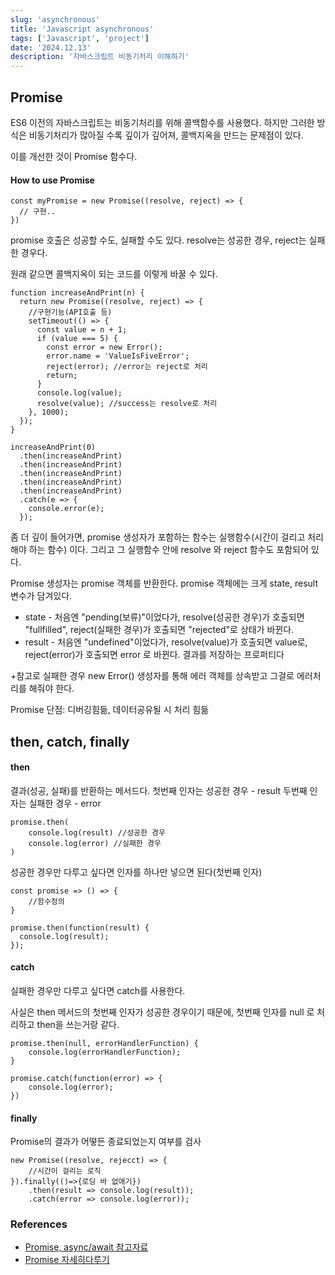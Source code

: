 ```yaml
---
slug: 'asynchronous'
title: 'Javascript asynchronous'
tags: ['Javascript', 'project']
date: '2024.12.13'
description: '자바스크립트 비동기처리 이해하기'
---
```


## Promise

ES6 이전의 자바스크립트는 비동기처리를 위해 콜백함수를 사용했다. 하지만 그러한 방식은 비동기처리가 많아질 수록 깊이가 깊어져, 콜백지옥을 만드는 문제점이 있다.

이를 개선한 것이 Promise 함수다.

#### How to use Promise

```JS
const myPromise = new Promise((resolve, reject) => {
  // 구현..
})
```

promise 호출은 성공할 수도, 실패할 수도 있다. resolve는 성공한 경우, reject는 실패한 경우다.

원래 같으면 콜백지옥이 되는 코드를 이렇게 바꿀 수 있다.

```JS
function increaseAndPrint(n) {
  return new Promise((resolve, reject) => {
	//구현기능(API호출 등)
    setTimeout(() => {
      const value = n + 1;
      if (value === 5) {
        const error = new Error();
        error.name = 'ValueIsFiveError';
        reject(error); //error는 reject로 처리
        return;
      }
      console.log(value);
      resolve(value); //success는 resolve로 처리
    }, 1000);
  });
}

increaseAndPrint(0)
  .then(increaseAndPrint)
  .then(increaseAndPrint)
  .then(increaseAndPrint)
  .then(increaseAndPrint)
  .then(increaseAndPrint)
  .catch(e => {
    console.error(e);
  });
```

좀 더 깊이 들어가면, promise 생성자가 포함하는 함수는 실행함수(시간이 걸리고 처리해야 하는 함수) 이다. 그리고 그 실행함수 안에 resolve 와 reject 함수도 포함되어 있다.

Promise 생성자는 promise 객체를 반환한다. promise 객체에는 크게 state, result 변수가 담겨있다.

- state - 처음엔 "pending(보류)"이었다가, resolve(성공한 경우)가 호출되면 "fullfilled", reject(실패한 경우)가 호출되면 "rejected"로 상태가 바뀐다.
- result - 처음엔 "undefined"이었다가, resolve(value)가 호출되면 value로, reject(error)가 호출되면 error 로 바뀐다. 결과를 저장하는 프로퍼티다

+참고로 실패한 경우 new Error() 생성자를 통해 에러 객체를 상속받고 그걸로 에러처리를 해줘야 한다.

Promise 단점: 디버깅힘듦, 데이터공유될 시 처리 힘듦

## then, catch, finally

#### then

결과(성공, 실패)를 반환하는 메서드다.
첫번째 인자는 성공한 경우 - result
두번째 인자는 실패한 경우 - error

```JS
promise.then(
	console.log(result) //성공한 경우
	console.log(error) //실패한 경우
)
```

성공한 경우만 다루고 싶다면 인자를 하나만 넣으면 된다(첫번째 인자)

```JS
const promise => () => {
	//함수정의
}

promise.then(function(result) {
  console.log(result);
});
```

#### catch

실패한 경우만 다루고 싶다면 catch를 사용한다.

사실은 then 메서드의 첫번째 인자가 성공한 경우이기 때문에, 첫번째 인자를 null 로 처리하고 then을 쓰는거랑 같다.

```JS
promise.then(null, errorHandlerFunction) {
	console.log(errorHandlerFunction);
}
```

```JS
promise.catch(function(error) => {
	console.log(error);
})
```

#### finally

Promise의 결과가 어떻든 종료되었는지 여부를 검사

```JS
new Promise((resolve, rejecct) => {
	//시간이 걸리는 로직
}).finally(()=>{로딩 바 없애기})
	.then(result => console.log(result));
	.catch(error => console.log(error));
```

### References

- [Promise, async/await 참고자료](https://learnjs.vlpt.us/async/)
- [Promise 자세히다루기](https://ko.javascript.info/promise-basics)

